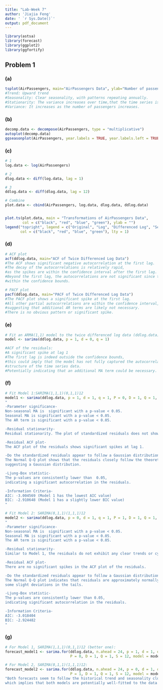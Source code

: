 ```yaml
---
title: "Lab-Week 7"
author: 'Jiajia Feng'
date: ' `r Sys.Date()`'
output: pdf_document
---
```

```r
library(astsa)
library(forecast)
library(ggplot2)
library(ggfortify)
```
## Problem 1
### (a)
```r
tsplot(AirPassengers, main="AirPassengers Data", ylab="Number of passengers", xlab="Year")
#Trend: Upward trend
#Seasonality: Clear seasonality, with patterns repeating annually.
#Stationarity: The variance increases over time,that the time series is not stationary.
#Variance: It increases as the number of passengers increases.
```
### (b)
```r
decomp.data <- decompose(AirPassengers, type = "multiplicative")
autoplot(decomp.data)
ggseasonplot(AirPassengers, year.labels = TRUE, year.labels.left = TRUE, col = rainbow(12))
```
### (c)
```r
# 1
log.data <- log(AirPassengers)

# 2
dlog.data <- diff(log.data, lag = 1)

# 3
ddlog.data <- diff(dlog.data, lag = 12)

# Combine
plot.data <- cbind(AirPassengers, log.data, dlog.data, ddlog.data)


plot.ts(plot.data, main = "Transformations of AirPassengers Data", 
        col = c("black", "red", "blue", "green"), ylab = "")
legend("topright", legend = c("Original", "Log", "Differenced Log", "Seasonally Differenced Log"), 
       col = c("black", "red", "blue", "green"), lty = 1)

```
### (d)
```r
# ACF plot
acf(ddlog.data, main="ACF of Twice Differenced Log Data")
#The ACF shows significant negative autocorrelation at the first lag.
#The decay of the autocorrelations is relatively rapid, 
#as the spikes are within the confidence interval after the first lag. 
#Beyond the first lag, the autocorrelations are not significant since they fall 
#within the confidence bounds.

```
```r
# PACF plot
pacf(ddlog.data, main="PACF of Twice Differenced Log Data")
#The PACF plot shows a significant spike at the first lag.
#All other partial autocorrelations are within the confidence interval, 
#suggesting that additional AR terms are likely not necessary.
#There is no obvious pattern or significant spike.
```

### (e)
```r
# Fit an ARMA(1,1) model to the twice differenced log data (ddlog.data)
model <- sarima(ddlog.data, p = 1, d = 0, q = 1)

#ACF of the residuals:
#A significant spike at lag 1
#The first lag is indeed outside the confidence bounds, 
#this could imply that the model has not fully captured the autocorrelation 
#structure of the time series data.
#Potentially indicating that an additional MA term could be necessary.
```

### (f)
```r
# Fit Model 1:SARIMA(1,1,1)(0,1,1)12
model1 <- sarima(ddlog.data, p = 1, d = 1, q = 1, P = 0, D = 1, Q = 1, S = 12)
"
-Parameter significance-
Non-seasonal MA is  significant with a p-value < 0.05.
Seasonal MA is significant with a p-value < 0.05.
The AR term is significant with a p-value < 0.05.

-Residual stationarity-
Residual stationarity. The plot of standardized residuals does not show any apparent trends or patterns.

-Residual ACF plot-
The ACF plot of the residuals shows significant spikes at lag 1.

-Do the standardized residuals appear to follow a Gaussian distribution?-
The Normal Q-Q plot shows that the residuals closely follow the theoretical quantiles line, 
suggesting a Gaussian distribution.

-Ljung-Box statistic-
The p-values are consistently lower than  0.05, 
indicating a significant autocorrelation in the residuals.

-Information Criteria-
AIC: -3.004569 (Model 1 has the lowest AIC value)
BIC: -2.910648 (Model 1 has a slightly lower BIC value)
"

```

```r
# Fit Model 2: SARIMA(0,1,1)(1,1,1)12
model2 <- sarima(ddlog.data, p = 0, d = 1, q = 1, P = 1, D = 1, Q = 1, S = 12)
"
-Parameter significance-
Non-seasonal MA is  significant with a p-value < 0.05.
Seasonal MA is significant with a p-value < 0.05.
The AR term is significant with a p-value < 0.05.

-Residual stationarity-
Similar to Model 1, the residuals do not exhibit any clear trends or cycles.

-Residual ACF plot-
There are no significant spikes in the ACF plot of the residuals.

-Do the standardized residuals appear to follow a Gaussian distribution?-
The Normal Q-Q plot indicates that residuals are approximately normally distributed with 
some slight deviations in the tails.

-Ljung-Box statistic-
The p-values are consistently lower than 0.05, 
indicating significant autocorrelation in the residuals.

-Information Criteria-
AIC: -3.018404
BIC: -2.924482
"
```

### (g)
```r

# For Model 1, SARIMA(1,1,1)(0,1,1)12 (better one):
forecast_model1 <- sarima.for(ddlog.data, n.ahead = 24, p = 1, d = 1, q = 1, 
                              P = 0, D = 1, Q = 1, S = 12, model = model1$fit)

# For Model 2, SARIMA(0,1,1)(1,1,1)12:
forecast_model2 <- sarima.for(ddlog.data, n.ahead = 24, p = 0, d = 1, q = 1, 
                              P = 1, D = 1, Q = 1, S = 12, model = model2$fit)
"Both forecasts seem to follow the historical trend and seasonality closely, 
which implies that both models are potentially well-fitted to the data."


```



